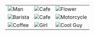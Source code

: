 |  |  |  |
|----------|----------|----------|
| ![Man](../../src/images/Photography/guylight.jpg) | ![Cafe](../../src/images/Photography/cafe1.jpg) | ![Flower](../../src/images/Photography/Crazybike.jpg) |
| ![Barista](../../src/images/Photography/baristas.jpg) | ![Cafe](../../src/images/Photography/View.jpg) | ![Motorcycle](../../src/images/Photography/motor1.jpg) |
| ![Coffee](../../src/images/Photography/coffee1.jpg) | ![Girl](../../src/images/Photography/girl1.jpg) | ![Cool Guy](../../src/images/Photography/coolguy.jpg)







